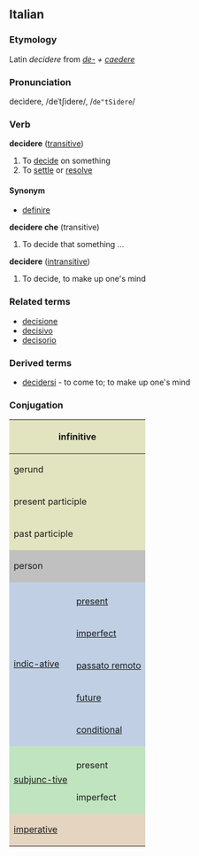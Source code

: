==Italian==
===Etymology===
Latin ''decidere'' from ''[[de-]] + [[caedere]]''
===Pronunciation===
decìdere, /deˈtʃidere/, /<tt>de"tSidere</tt>/
===Verb===
'''decidere''' ([[transitive]])
#To [[decide]] on something
#To [[settle]] or [[resolve]]

====Synonym====
*[[definire]]

'''decidere che''' (transitive)
#To decide that something ...

'''decidere''' ([[intransitive]])
#To decide, to make up one's mind

===Related terms===
*[[decisione]]
*[[decisivo]]
*[[decisorio]]

===Derived terms===
*[[decidersi]] - to come to; to make up one's mind

===Conjugation===

<center>
{| style="background:#F0F0F0"

|-
! colspan="3" style="background:#e2e4c0" | infinitive
| colspan="5" | decidere

|-
! colspan="3" style="background:#e2e4c0" | gerund
| colspan="5" | decidendo

|-
! colspan="3" style="background:#e2e4c0" | present participle
| colspan="5" | [[decidente]]

|-
! colspan="3" style="background:#e2e4c0" | past participle
| colspan="5" | [[deciso]]

|-
! colspan="2" rowspan="2" style="background:#C0C0C0" | person
! colspan="3" style="background:#C0C0C0" | singular
! colspan="3" style="background:#C0C0C0" | plural

|-
! style="background:#C0C0C0;width:12.5%" | first
! style="background:#C0C0C0;width:12.5%" | second
! style="background:#C0C0C0;width:12.5%" | third
! style="background:#C0C0C0;width:12.5%" | first
! style="background:#C0C0C0;width:12.5%" | second
! style="background:#C0C0C0;width:12.5%" | third

|-
! rowspan="6" style="background:#c0cfe4" | [[indicative|indic-ative]]

! style="background:#c0cfe4" colspan="1" | 
! style="background:#c0cfe4" | io
! style="background:#c0cfe4" | tu
! style="background:#c0cfe4" | lui/lei
! style="background:#c0cfe4" | noi
! style="background:#c0cfe4" | voi
! style="background:#c0cfe4" | loro

|-
! style="height:3em;background:#c0cfe4" | [[present]]
| decido
| decidi
| decide
| decidiamo
| decidete
| decidono

|-
! style="height:3em;background:#c0cfe4" | [[imperfect]]
| decidevo
| decidevi
| decideva
| decidevamo
| decidevate
| decidevano

|-
! style="height:3em;background:#c0cfe4" | [[passato remoto]]
| decisi
| decidesti
| decise
| decidemmo
| decideste
| decisero

|-
! style="height:3em;background:#c0cfe4" | [[future]]
| deciderò
| deciderai
| deciderà
| decideremo
| deciderete
| decideranno

|-
! style="height:3em;background:#c0cfe4" | [[conditional]]
| deciderei
| decideresti
| deciderebbe
| decideremmo
| decidereste
| deciderebbero

|-
! rowspan="3" style="background:#c0e4c0" |[[subjunctive|subjunc-tive]]
! style="background:#c0e4c0" | 
! style="background:#c0e4c0" | che io
! style="background:#c0e4c0" | che tu
! style="background:#c0e4c0" | che lui/che lei
! style="background:#c0e4c0" | che noi
! style="background:#c0e4c0" | che voi
! style="background:#c0e4c0" | che loro

|-
! style="height:3em;background:#c0e4c0" | present
| decida
| decida
| decida
| decidiamo
| decidiate
| decidano

|-
! style="height:3em;background:#c0e4c0" | imperfect
| decidessi
| decidessi
| decidesse
| decidessimo
| decideste
| decidessero

|-
! colspan="2" rowspan="2" style="height:3em;background:#e4d4c0" | [[imperative]]
! style="background:#e4d4c0" | -
! style="background:#e4d4c0" | tu
! style="background:#e4d4c0" | lui/lei
! style="background:#e4d4c0" | noi
! style="background:#e4d4c0" | voi
! style="background:#e4d4c0" | loro

|-
|
| decidi
| decida
| decidiamo
| decidete
| decidano

|}
</center>